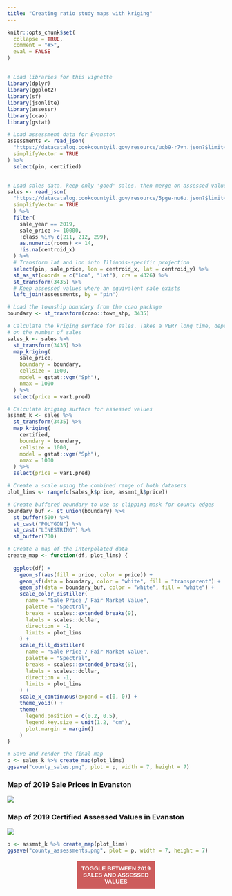 ---
title: "Creating ratio study maps with kriging"
---

<script>
function plot_switch(id1, id2) {
    var x = document.getElementById(id1);
    var y = document.getElementById(id2);
    if (x.style.display === "none") {
        x.style.display = "block";
        y.style.display = "none";
    } else {
        x.style.display = "none";
        y.style.display = "block";
    }
}

document.addEventListener("DOMContentLoaded", function() {
  plot_switch('map2', 'map1');
});
</script>

<style>
.toggle_button {
  color: #fff !important;
  text-transform: uppercase;
  text-decoration: none;
  font-weight: bold;
  background: #CD5C5C;
  padding: 10px;
  display: inline-block;
  border: none;
  width: 36%;
  margin-top: 2px;
  margin-bottom: 50px;
  margin-left: 32%;
  margin-right: 32%
}
</style>


```{r, include=FALSE}
knitr::opts_chunk$set(
  collapse = TRUE,
  comment = "#>",
  eval = FALSE
)
```

## 

```{r, message=FALSE}
# Load libraries for this vignette
library(dplyr)
library(ggplot2)
library(sf)
library(jsonlite)
library(assessr)
library(ccao)
library(gstat)

# Load assessment data for Evanston
assessments <- read_json(
  "https://datacatalog.cookcountyil.gov/resource/uqb9-r7vn.json?$limit=2000000&year=2019",
  simplifyVector = TRUE
) %>%
  select(pin, certified)
  

# Load sales data, keep only 'good' sales, then merge on assessed values for sales
sales <- read_json(
  "https://datacatalog.cookcountyil.gov/resource/5pge-nu6u.json?$limit=500000&sale_year=2019",
  simplifyVector = TRUE
  ) %>%
  filter(
    sale_year == 2019,
    sale_price >= 10000,
    !class %in% c(211, 212, 299),
    as.numeric(rooms) <= 14,
    !is.na(centroid_x)
  ) %>%
  # Transform lat and lon into Illinois-specific projection
  select(pin, sale_price, lon = centroid_x, lat = centroid_y) %>%
  st_as_sf(coords = c("lon", "lat"), crs = 4326) %>%
  st_transform(3435) %>%
  # Keep assessed values where an equivalent sale exists
  left_join(assessments, by = "pin")

# Load the township boundary from the ccao package
boundary <- st_transform(ccao::town_shp, 3435)
```

```{r kriging, message=FALSE, results='hide', warning=FALSE}
# Calculate the kriging surface for sales. Takes a VERY long time, depending
# on the number of sales
sales_k <- sales %>%
  st_transform(3435) %>%
  map_kriging(
    sale_price,
    boundary = boundary,
    cellsize = 1000,
    model = gstat::vgm("Sph"),
    nmax = 1000
  ) %>%
  select(price = var1.pred)

# Calculate kriging surface for assessed values
assmnt_k <- sales %>%
  st_transform(3435) %>%
  map_kriging(
    certified,
    boundary = boundary,
    cellsize = 1000,
    model = gstat::vgm("Sph"),
    nmax = 1000
  ) %>%
  select(price = var1.pred)
```

```{r create_plot, message=FALSE, cache=FALSE}
# Create a scale using the combined range of both datasets
plot_lims <- range(c(sales_k$price, assmnt_k$price))

# Create buffered boundary to use as clipping mask for county edges
boundary_buf <- st_union(boundary) %>%
  st_buffer(500) %>%
  st_cast("POLYGON") %>% 
  st_cast("LINESTRING") %>%
  st_buffer(700)

# Create a map of the interpolated data
create_map <- function(df, plot_lims) {
  
  ggplot(df) +
    geom_sf(aes(fill = price, color = price)) +
    geom_sf(data = boundary, color = "white", fill = "transparent") +
    geom_sf(data = boundary_buf, color = "white", fill = "white") +
    scale_color_distiller(
      name = "Sale Price / Fair Market Value",
      palette = "Spectral",
      breaks = scales::extended_breaks(9),
      labels = scales::dollar,
      direction = -1,
      limits = plot_lims
    ) +
    scale_fill_distiller(
      name = "Sale Price / Fair Market Value",
      palette = "Spectral",
      breaks = scales::extended_breaks(9),
      labels = scales::dollar,
      direction = -1,
      limits = plot_lims
    ) +
    scale_x_continuous(expand = c(0, 0)) +
    theme_void() +
    theme(
      legend.position = c(0.2, 0.5),
      legend.key.size = unit(1.2, "cm"),
      plot.margin = margin()
    ) 
}

# Save and render the final map
p <- sales_k %>% create_map(plot_lims)
ggsave("county_sales.png", plot = p, width = 7, height = 7)
```


<div id="map1">

### Map of 2019 Sale Prices in Evanston
![](county_sales.png)

</div>


<div id="map2">

### Map of 2019 Certified Assessed Values in Evanston
![](county_assessments.png)

```{r, message=FALSE, echo=FALSE, out.width='100%'}
p <- assmnt_k %>% create_map(plot_lims)
ggsave("county_assessments.png", plot = p, width = 7, height = 7)
```
</div>

<button class=toggle_button onclick="plot_switch('map1', 'map2')">Toggle Between 2019 Sales and Assessed Values</button>

